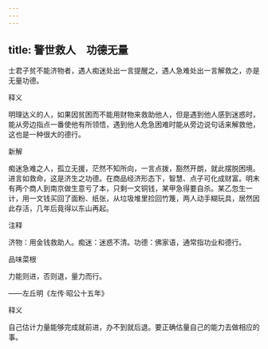 ```yaml
---
---
---
```

title: 警世救人　功德无量
---



士君子贫不能济物者，遇人痴迷处出一言提醒之，遇人急难处出一言解救之，亦是无量功德。

释义

明理达义的人，如果因贫困而不能用财物来救助他人，但是遇到他人感到迷惑时，能从旁边指点一番使他有所领悟，遇到他人危急困难时能从旁边说句话来解救他，这也是一种很大的德行。

新解

痴迷急难之人，孤立无援，茫然不知所向，一言点拨，豁然开朗，就此摆脱困境。进言如救命，这是济生之功德。在商品经济形态下，智慧、点子可化成财富。明末有两个商人到南京做生意亏了本，只剩一文铜钱，某甲急得要自杀。某乙忽生一计，用一文钱买回了面粉、纸张，从垃圾堆里捡回竹篾，两人动手糊玩具，居然因此存活，几年后竟得以东山再起。



注释

济物：用金钱救助人。痴迷：迷惑不清。功德：佛家语，通常指功业和德行。

品味菜根

力能则进，否则退，量力而行。

——左丘明《左传·昭公十五年》

释义

自己估计力量能够完成就前进，办不到就后退。要正确估量自己的能力去做相应的事。